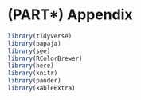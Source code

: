 # (PART\*) Appendix {-} 

```r
library(tidyverse)
library(papaja)
library(see)
library(RColorBrewer)  
library(here)
library(knitr)
library(pander)
library(kableExtra)

```

